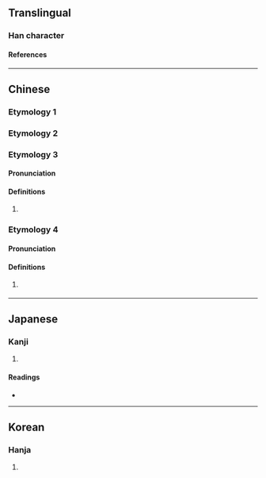 {{also|噸}}
{{character info/new}}
==Translingual==

===Han character===
{{Han char|rn=30|rad=口|as=04|sn=7|four=65017|canj=RPU|ids=⿰口屯}}

====References====
{{Han ref|kx=0178.060|dkj=03343|dj=0395.130|hdz=10588.010|uh=5428}}

----

==Chinese==

===Etymology 1===
{{zh-see|噸}}

===Etymology 2===
{{zh-see|訰|v}}

===Etymology 3===
{{zh-forms}}

====Pronunciation====
{{zh-pron
|m=tún
|cat=
}}

====Definitions====
{{zh-hanzi}}

# {{zh-only|吨吨}}

===Etymology 4===

====Pronunciation====
{{zh-pron
|m=tǔn
|mc=y
|oc=y
|cat=
}}

====Definitions====
{{zh-hanzi}}

# {{zh-obsolete}} {{zh-alt-form|㖔|[[foolish]], [[stupid]]}}

----

==Japanese==

===Kanji===
{{ja-kanji|grade=|rs=口04}}

# {{rfdef|ja|sort=口04}}

====Readings====
* {{ja-readings
|goon=どん
|kanon=とん
|kun=
}}

----

==Korean==

===Hanja===
{{ko-hanja|hangeul=둔|rv=dun|mr=tun}}

# {{rfdef|ko|sort=口04}}